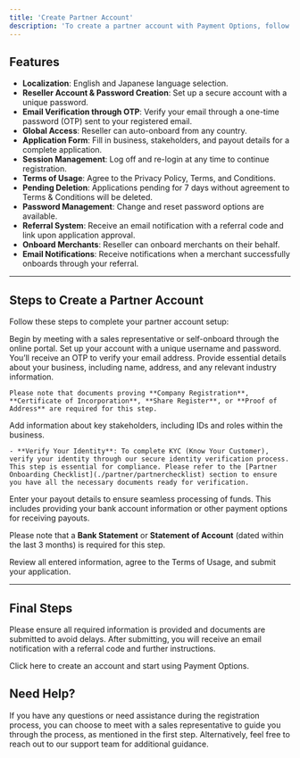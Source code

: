 ```yaml
---
title: 'Create Partner Account'
description: 'To create a partner account with Payment Options, follow these steps to ensure a smooth onboarding experience. As a partner, you will be able to manage your account, onboard merchants on your behalf, and more. Refer to the checklist below to ensure all necessary details are provided during the onboarding process'
---
```


## **Features**

- **Localization**: English and Japanese language selection.
- **Reseller Account & Password Creation**: Set up a secure account with a unique password.
- **Email Verification through OTP**: Verify your email through a one-time password (OTP) sent to your registered email.
- **Global Access**: Reseller can auto-onboard from any country.
- **Application Form**: Fill in business, stakeholders, and payout details for a complete application.
- **Session Management**: Log off and re-login at any time to continue registration.
- **Terms of Usage**: Agree to the Privacy Policy, Terms, and Conditions.
- **Pending Deletion**: Applications pending for 7 days without agreement to Terms & Conditions will be deleted.
- **Password Management**: Change and reset password options are available.
- **Referral System**: Receive an email notification with a referral code and link upon application approval.
- **Onboard Merchants**: Reseller can onboard merchants on their behalf.
- **Email Notifications**: Receive notifications when a merchant successfully onboards through your referral.

---

## **Steps to Create a Partner Account**

Follow these steps to complete your partner account setup:

<Steps>

  <Step title="Merchant Meeting with Sales Representative or Self-Onboarding">
    Begin by meeting with a sales representative or self-onboard through the online portal.
  </Step>

  <Step title="Create Your Merchant Account">
    Set up your account with a unique username and password. You’ll receive an OTP to verify your email address.
  </Step>

  <Step title="About Your Business">
    Provide essential details about your business, including name, address, and any relevant industry information.

    Please note that documents proving **Company Registration**, **Certificate of Incorporation**, **Share Register**, or **Proof of Address** are required for this step.
  </Step>

  <Step title="About Your Stakeholders">
    Add information about key stakeholders, including IDs and roles within the business.

    - **Verify Your Identity**: To complete KYC (Know Your Customer), verify your identity through our secure identity verification process. This step is essential for compliance. Please refer to the [Partner Onboarding Checklist](./partner/partnerchecklist) section to ensure you have all the necessary documents ready for verification.
  </Step>

  <Step title="Payout Details">
    Enter your payout details to ensure seamless processing of funds. This includes providing your bank account information or other payment options for receiving payouts.

  Please note that a **Bank Statement** or **Statement of Account** (dated within the last 3 months) is required for this step.
  </Step>

  <Step title="Final Step">
    Review all entered information, agree to the Terms of Usage, and submit your application.
  </Step>

</Steps>

---

## **Final Steps**

Please ensure all required information is provided and documents are submitted to avoid delays. After submitting, you will receive an email notification with a referral code and further instructions.

<Card title="Create an Account" icon="rocket" href="https://me.paymentoptions.com/onboarding/choose-account">
  Click here to create an account and start using Payment Options.
</Card>

## **Need Help?**

If you have any questions or need assistance during the registration process, you can choose to meet with a sales representative to guide you through the process, as mentioned in the first step. Alternatively, feel free to reach out to our support team for additional guidance.